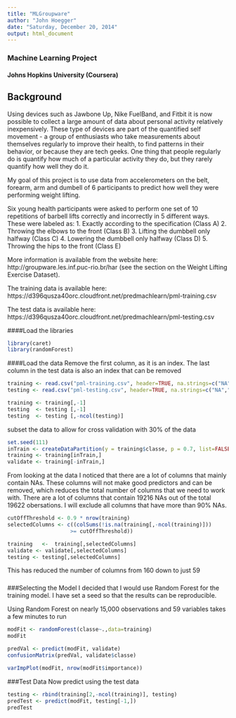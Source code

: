 ```yaml
---
title: "MLGroupware"
author: "John Hoegger"
date: "Saturday, December 20, 2014"
output: html_document
---
```


### Machine Learning Project 
#### Johns Hopkins University (Coursera)
####
Background
----------
Using devices such as Jawbone Up, Nike FuelBand, and Fitbit it is now possible to collect a large amount of data about personal activity relatively inexpensively. These type of devices are part of the quantified self movement - a group of enthusiasts who take measurements about themselves regularly to improve their health, to find patterns in their behavior, or because they are tech geeks. One thing that people regularly do is quantify how much of a particular activity they do, but they rarely quantify how well they do it. 

My goal of this project is to use data from accelerometers on the belt, forearm, arm and dumbell of 6 participants to predict how well they were performing weight lifting.  

Six young health participants were asked to perform one set of 10 repetitions of barbell lifts correctly and incorrectly in 5 different ways. These were labeled as:
1. Exactly according to the specification   (Class A)
2. Throwing the elbows to the front         (Class B)
3. Lifting the dumbbell only halfway        (Class C)
4. Lowering the dumbbell only halfway       (Class D) 
5. Throwing the hips to the front           (Class E)

More information is available from the website here: http://groupware.les.inf.puc-rio.br/har (see the section on the Weight Lifting Exercise Dataset). 

The training data is available here: 
https://d396qusza40orc.cloudfront.net/predmachlearn/pml-training.csv

The test data is available here: 
https://d396qusza40orc.cloudfront.net/predmachlearn/pml-testing.csv


####Load the libraries
```r
library(caret)
library(randomForest)
```

####Load the data
Remove the first column, as it is an index. The last column in the test data is also an index that can be removed
```r
training <- read.csv("pml-training.csv", header=TRUE, na.strings=c("NA","")) 
testing <- read.csv("pml-testing.csv", header=TRUE, na.strings=c("NA",""))

training <- training[,-1]
testing  <- testing [,-1]
testing  <- testing [,-ncol(testing)]
```

subset the data to allow for cross validation with 30% of the data
```r
set.seed(111)
inTrain <- createDataPartition(y = training$classe, p = 0.7, list=FALSE)
training <- training[inTrain,]
validate <- training[-inTrain,]
```

From looking at the data I noticed that there are a lot of columns that mainly contain NAs. These columns will not make good predictors and can be removed, which reduces the total number of columns that we need to work with. There are a lot of columns that contain 19216 NAs out of the total 19622 obersations. I will exclude all columns that have more than 90% NAs.

```r
cutOffThreshold <- 0.9 * nrow(training)
selectedColumns <- c((colSums(!is.na(training[,-ncol(training)])) 
                    >= cutOffThreshold))

training   <-  training[,selectedColumns]
validate <- validate[,selectedColumns]
testing <- testing[,selectedColumns]
```

This has reduced the number of columns from 160 down to just 59

###
###Selecting the Model
I decided that I would use Random Forest for the training model. I have set a seed
so that the results can be reproducible. 

Using Random Forest on nearly 15,000 observations and 59 variables takes a few minutes to run 

```r
modFit <- randomForest(classe~.,data=training)
modFit

predVal <- predict(modFit, validate)
confusionMatrix(predVal, validate$classe)

varImpPlot(modFit, nrow(modFit$importance))
```

###Test Data
Now predict using the test data
```r
testing <- rbind(training[2,-ncol(training)], testing)
predTest <- predict(modFit, testing[-1,])
predTest
```





